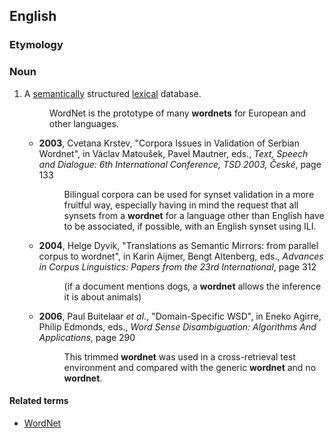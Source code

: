 ==English==

===Etymology===
{{compound|word|net}}

===Noun===
{{en-noun}}

# {{context|Artificial intelligence|linguistics}} A [[semantically]] structured [[lexical]] database.
#: WordNet is the prototype of many '''wordnets''' for European and other languages.
#* '''2003''', Cvetana Krstev, "Corpora Issues in Validation of Serbian Wordnet", in Václav Matoušek, Pavel Mautner, eds., ''Text, Speech and Dialogue: 6th International Conference, TSD 2003, České'', page 133
#*: Bilingual corpora can be used for synset validation in a more fruitful way, especially having in mind the request that all synsets from a '''wordnet''' for a language other than English have to be associated, if possible, with an English synset using ILI.
#* '''2004''', Helge Dyvik, "Translations as Semantic Mirrors: from parallel corpus to wordnet", in Karin Aijmer, Bengt Altenberg, eds., ''Advances in Corpus Linguistics: Papers from the 23rd International'', page 312
#*: (if a document mentions dogs, a '''wordnet''' allows the inference it is about animals)
#* '''2006''', Paul Buitelaar ''et al''., "Domain-Specific WSD", in Eneko Agirre, Philip Edmonds, eds., ''Word Sense Disambiguation: Algorithms And Applications'', page 290
#*: This trimmed '''wordnet''' was used in a cross-retrieval test environment and compared with the generic '''wordnet''' and no '''wordnet'''.

====Related terms====
* [[WordNet]]